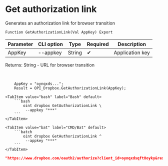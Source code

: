﻿---
sidebar_position: 1
description: Get authorization link and other functions to work with Dropbox in the Open Integration Package, a free open-source integration library for 1C:Enterprise 8, OneScript and CLI
keywords: [1C, 1С, 1С:Enterprise, 1С:Enterprise 8.3, API, Integration, Services, Exchange, OneScript, CLI, Dropbox]
---


# Get authorization link
 Generates an authorization link for browser transition



`Function GetAuthorizationLink(Val AppKey) Export`

  | Parameter | CLI option | Type | Required | Description |
  |-|-|-|-|-|
  | AppKey | --appkey | String | &#x2714; | Application key |

  
  Returns:  String - URL for browser transition

<br/>



```bsl title="1C:Enterprise/OneScript code example"
    AppKey = "oynqxds...";
    Result = OPI_Dropbox.GetAuthorizationLink(AppKey);
```
 

 <Tabs>
  
    <TabItem value="bash" label="Bash" default>
        ```bash
            oint dropbox GetAuthorizationLink \
             --appkey "***"
        ```
    </TabItem>
  
    <TabItem value="bat" label="CMD/Bat" default>
        ```batch
            oint dropbox GetAuthorizationLink ^
             --appkey "***"
        ```
    </TabItem>
</Tabs>


```json title="Result"
"https://www.dropbox.com/oauth2/authorize?client_id=oynqxdsqft8oyky&response_type=code&token_access_type=offline"
```
